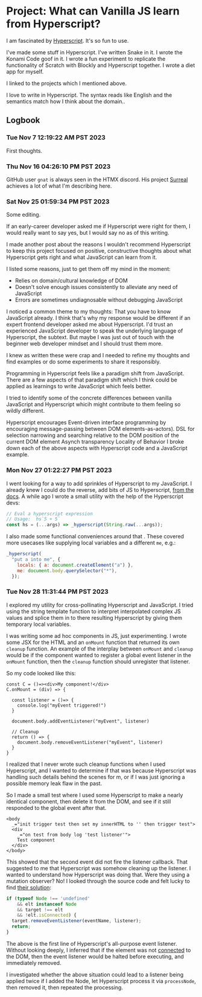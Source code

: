 # Project: What can Vanilla JS learn from Hyperscript?

I am fascinated by [Hyperscript](https://hyperscript.org). It's so fun to use. 

I've made some stuff in Hyperscript. I've written Snake in it. I wrote the Konami Code goof in it. I wrote a fun experiment to replicate the functionality of Scratch with Blockly and Hyperscript together. I wrote a diet app for myself.

<Future>I linked to the projects which I mentioned above.</Future>

I love to write in Hyperscript. The syntax reads like English and the semantics match how I think about the domain..

## Logbook

### Tue Nov  7 12:19:22 AM PST 2023

First thoughts.

### Thu Nov 16 04:26:10 PM PST 2023

GitHub user `gnat` is always seen in the HTMX discord. His project [Surreal](https://github.com/gnat/surreal) achieves a lot of what I'm describing here.


### Sat Nov 25 01:59:34 PM PST 2023

Some editing.

If an early-career developer asked me if Hyperscript were right for them, I would really want to say yes, but I would say no as of this writing.

<Future>
I made another post about the reasons I wouldn't recommend Hyperscript to keep this project focused on positive, constructive thoughts about what Hyperscript gets right and what JavaScript can learn from it.

I listed some reasons, just to get them off my mind in the moment:

* Relies on domain/cultural knowledge of DOM
* Doesn't solve enough issues consistently to alleviate any need of JavaScript
* Errors are sometimes undiagnosable without debugging JavaScript

I noticed a common theme to my thoughts: That you have to know JavaScript already. I think that's why my response would be different if an expert frontend developer asked me about Hyperscript. I'd trust an experienced JavaScript developer to speak the underlying language of Hyperscript, the subtext. But maybe I was just out of touch with the beginner web developer mindset and I should trust them more.

I knew as written these were crap and I needed to refine my thoughts and find examples or do some experiments to share it responsibly. 
</Future>

Programming in Hyperscript feels like a paradigm shift from JavaScript. There are a few aspects of that paradigm shift which I think could be applied as learnings to write JavaScript which feels better.

I tried to identify some of the concrete differences between vanilla JavaScript and Hyperscript whicih might contribute to them feeling so wildly different.

<Future>
 Hyperscript encourages Event-driven interface programming by encouraging message-passing between DOM elements-as-actors).
</Future>

<Future>
DSL for selection narrowing and searching relative to the DOM position of the current DOM element
</Future>

<Future>
Asynch transparency
</Future>

<Future>
Locality of Behavior
</Future>

<Future>
I broke down each of the above aspects with Hyperscript code and a JavaScript example.
</Future>

### Mon Nov 27 01:22:27 PM PST 2023

I went looking for a way to add sprinkles of Hyperscript to my JavaScript. I already knew I could do the reverse, add bits of JS to Hyperscript, [from the docs](https://hyperscript.org/docs/#js-inline). A while ago I wrote a small utility with the help of the Hyperscript devs:

```js
// Eval a hyperscript expression
// Usage:  hs`5 + 5`
const hs = (...args) => _hyperscript(String.raw(...args));
```

I also made some functional conveniences around that <GitHubLink extraPath="/blob/main/src/compile-all-posts-client.jsx" text="here" />. These covered more usecases like supplying local variables and a different `me`, e.g.:

```js
_hyperscript(
  "put a into me", {
    locals: { a: document.createElement("a") },
    me: document.body.querySelector("*"),
  });
```


### Tue Nov 28 11:31:44 PM PST 2023

<Future>I explored my utility for cross-pollinating Hyperscript and JavaScript. I tried using the string template function to interpret interpolated complex JS values and splice them in to there resulting Hyperscript by giving them temporary local variables.</Future>

I was writing some ad hoc components in JS, just experimenting. I wrote some JSX for the HTML and an `onMount` function that returned its own `cleanup` function. An example of the interplay between `onMount` and `cleanup` would be if the component wanted to register a global event listener in the `onMount` function, then the `cleanup` function should unregister that listener. 

So my code looked like this:

```
const C = ()=><div>My component!</div>
C.onMount = (div) => {
  
  const listener = ()=> {
    console.log("myEvent triggered!")
  }
  
  document.body.addEventListener("myEvent", listener)

  // Cleanup
  return () => {
    document.body.removeEventListener("myEvent", listener)
  }
}
```

I realized that I never wrote such cleanup functions when I used Hyperscript, and I wanted to determine if that was because Hyperscript was handling such details behind the scenes for m, or if I was just ignoring a possible memory leak flaw in the past.

So I made a small test where I used some Hyperscript to make a nearly identical component, then delete it from the DOM, and see if it still responded to the global event after that. 

```
<body 
  _="init trigger test then set my innerHTML to '' then trigger test">
  <div 
    _="on test from body log 'test listener'">
    Test component
  </div>
</body>
```

This showed that the second event did not fire the listener callback. That suggested to me that Hyperscript was somehow cleaning up the listener. I wanted to understand how Hyperscript was doing that. Were they using a mutation observer? No! I looked through the source code and felt lucky to find [their solution](https://github.com/bigskysoftware/_hyperscript/blob/898345a1753ec365491dd6eedc3ab06873862109/src/_hyperscript.js#L4440):

```js
if (typeof Node !== 'undefined' 
    && elt instanceof Node 
    && target !== elt 
    && !elt.isConnected) {
  target.removeEventListener(eventName, listener);
  return;
}
```

The above is the first line of Hyperscript's all-purpose event listener. Without looking deeply, I inferred that if the element was not [connected](https://developer.mozilla.org/en-US/docs/Web/API/Node/isConnected) to the DOM, then the event listener would be halted before executing, and immediately removed. 

<Future>I investigated whether the above situation could lead to a listener being applied twice if I added the Node, let Hyperscript process it via `processNode`, then removed it, then repeated the processing.</Future>

